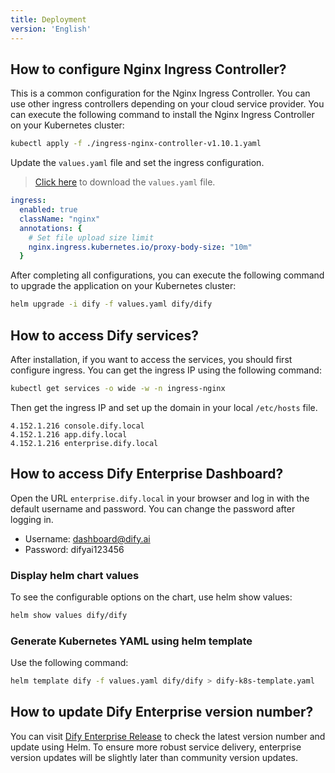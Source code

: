 ```yaml
---
title: Deployment
version: 'English'
---
```


## How to configure Nginx Ingress Controller?

This is a common configuration for the Nginx Ingress Controller. You can use other ingress controllers depending on your cloud service provider. You can execute the following command to install the Nginx Ingress Controller on your Kubernetes cluster:

```bash
kubectl apply -f ./ingress-nginx-controller-v1.10.1.yaml
```

Update the `values.yaml` file and set the ingress configuration.

> <a href="https://assets-docs.dify.ai/2025/01/e3d53c6c7d979c77d0a1809670fbf211.yaml" download="values.yaml">Click here</a> to download the `values.yaml` file.

```yaml
ingress:
  enabled: true
  className: "nginx"
  annotations: {
    # Set file upload size limit
    nginx.ingress.kubernetes.io/proxy-body-size: "10m"
  }
```

After completing all configurations, you can execute the following command to upgrade the application on your Kubernetes cluster:

```bash
helm upgrade -i dify -f values.yaml dify/dify
```

## How to access Dify services?

After installation, if you want to access the services, you should first configure ingress. You can get the ingress IP using the following command:

```bash
kubectl get services -o wide -w -n ingress-nginx
```

Then get the ingress IP and set up the domain in your local `/etc/hosts` file.

```
4.152.1.216 console.dify.local
4.152.1.216 app.dify.local
4.152.1.216 enterprise.dify.local
```

## How to access Dify Enterprise Dashboard?

Open the URL `enterprise.dify.local` in your browser and log in with the default username and password. You can change the password after logging in.

- Username: dashboard@dify.ai
- Password: difyai123456

### Display helm chart values

To see the configurable options on the chart, use helm show values:

```bash
helm show values dify/dify
```

### Generate Kubernetes YAML using helm template

Use the following command:

```bash
helm template dify -f values.yaml dify/dify > dify-k8s-template.yaml
```

## How to update Dify Enterprise version number?

You can visit [Dify Enterprise Release](https://langgenius.github.io/dify-helm/#/) to check the latest version number and update using Helm. To ensure more robust service delivery, enterprise version updates will be slightly later than community version updates.